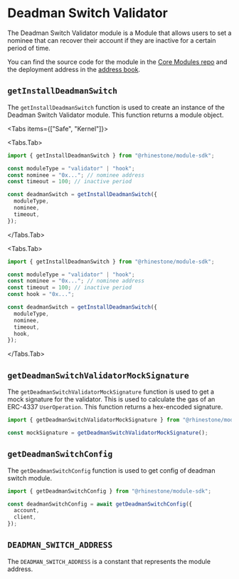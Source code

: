 
# Deadman Switch Validator

The Deadman Switch Validator module is a Module that allows users to set a nominee that can recover their account if they are inactive for a certain period of time.

You can find the source code for the module in the [Core Modules repo](https://github.com/rhinestonewtf/core-modules/tree/main/src/DeadmanSwitch) and the deployment address in the [address book](../../overview/address-book.mdx).

## `getInstallDeadmanSwitch`

The `getInstallDeadmanSwitch` function is used to create an instance of the Deadman Switch Validator module. This function returns a module object.

<Tabs items={["Safe", "Kernel"]}>

<Tabs.Tab>

```typescript
import { getInstallDeadmanSwitch } from "@rhinestone/module-sdk";

const moduleType = "validator" | "hook";
const nominee = "0x..."; // nominee address
const timeout = 100; // inactive period

const deadmanSwitch = getInstallDeadmanSwitch({
  moduleType,
  nominee,
  timeout,
});
```

</Tabs.Tab>

<Tabs.Tab>

```typescript
import { getInstallDeadmanSwitch } from "@rhinestone/module-sdk";

const moduleType = "validator" | "hook";
const nominee = "0x..."; // nominee address
const timeout = 100; // inactive period
const hook = "0x...";

const deadmanSwitch = getInstallDeadmanSwitch({
  moduleType,
  nominee,
  timeout,
  hook,
});
```

</Tabs.Tab>
</Tabs>

## `getDeadmanSwitchValidatorMockSignature`

The `getDeadmanSwitchValidatorMockSignature` function is used to get a mock signature for the validator. This is used to calculate the gas of an ERC-4337 `UserOperation`. This function returns a hex-encoded signature.

```typescript
import { getDeadmanSwitchValidatorMockSignature } from "@rhinestone/module-sdk";

const mockSignature = getDeadmanSwitchValidatorMockSignature();
```

## `getDeadmanSwitchConfig`

The `getDeadmanSwitchConfig` function is used to get config of deadman switch module.

```typescript
import { getDeadmanSwitchConfig } from "@rhinestone/module-sdk";

const deadmanSwitchConfig = await getDeadmanSwitchConfig({
  account,
  client,
});
```

## `DEADMAN_SWITCH_ADDRESS`

The `DEADMAN_SWITCH_ADDRESS` is a constant that represents the module address.
